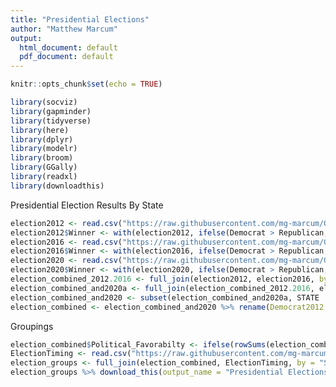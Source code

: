 ---
title: "Presidential Elections"
author: "Matthew Marcum"
output:
  html_document: default
  pdf_document: default
---

```{r setup, include=FALSE}
knitr::opts_chunk$set(echo = TRUE)
```



```{r,  include=FALSE}
library(socviz)
library(gapminder)
library(tidyverse)
library(here)
library(dplyr)
library(modelr)
library(broom)
library(GGally)
library(readxl)
library(downloadthis)
```

Presidential Election Results By State

```{r}
election2012 <- read.csv("https://raw.githubusercontent.com/mg-marcum/Gubernatorial-Elections/main/federalelections2012.csv")
election2012$Winner <- with(election2012, ifelse(Democrat > Republican, "D", "R"))
election2016 <- read.csv("https://raw.githubusercontent.com/mg-marcum/Gubernatorial-Elections/main/federalelections2016.csv")
election2016$Winner <- with(election2016, ifelse(Democrat > Republican, "D", "R"))
election2020 <- read.csv("https://raw.githubusercontent.com/mg-marcum/Gubernatorial-Elections/main/2020federalelections.csv")
election2020$Winner <- with(election2020, ifelse(Democrat > Republican, "D", "R"))
election_combined_2012.2016 <- full_join(election2012, election2016, by = "STATE")
election_combined_and2020a <- full_join(election_combined_2012.2016, election2020, by = "STATE")
election_combined_and2020 <- subset(election_combined_and2020a, STATE != "DC")
election_combined <- election_combined_and2020 %>% rename(Democrat2012 = Democrat.x, Republican2012 = Republican.x, Other2012 = Other.x, Winner2012 = Winner.x, Democrat2016 = Democrat.y, Republican2016 = Republican.y, Other2016 = Other.y, Winner2016 = Winner.y, Democrat2020 = Democrat, Republican2020 = Republican, Other2020 = Other, Winner2020 = Winner)
```

Groupings

```{r}
election_combined$Political_Favorabilty <- ifelse(rowSums(election_combined == "D") == 3, "Democrat", ifelse(rowSums(election_combined == "R") == 3, "Republican", "Swing"))
ElectionTiming <- read.csv("https://raw.githubusercontent.com/mg-marcum/Gubernatorial-Elections/main/ElectionTiming.csv")
election_groups <- full_join(election_combined, ElectionTiming, by = "STATE")
election_groups %>% download_this(output_name = "Presidential Elections and State Groupings", output_extension = ".xlsx", button_label = "Download as XLSX", button_type = "warning", has_icon = TRUE, icon = "fa fa-save")
```